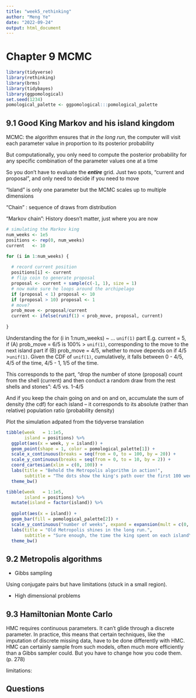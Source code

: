 ```yaml
---
title: "week5_rethinking"
author: "Meng Ye"
date: "2022-09-24"
output: html_document
---
```


# Chapter 9 MCMC


```r
library(tidyverse)
library(rethinking)
library(brms)
library(tidybayes)
library(ggpomological)
set.seed(1234)
pomological_palette <- ggpomological:::pomological_palette

```


## 9.1 Good King Markov and his island kingdom

MCMC: the algorithm ensures that *in the long run*, the computer will visit each parameter value in proportion to its posterior probability 

But computationally, you only need to compute the posterior probability for any specific combination of the parameter values one at a time

So you don't have to evaluate the ***entire*** grid. Just two spots, "current and proposal", and only need to decide if you need to move

"Island" is only one parameter but the MCMC scales up to multiple dimensions

"Chain" : sequence of draws from distribution

"Markov chain": History doesn't matter, just where you are now


```r
# simulating the Markov king
num_weeks <- 1e5
positions <- rep(0, num_weeks) 
current   <- 10

for (i in 1:num_weeks) {
  
  # record current position 
  positions[i] <- current
  # flip coin to generate proposal
  proposal <- current + sample(c(-1, 1), size = 1)
  # now make sure he loops around the archipelago 
  if (proposal < 1) proposal <- 10
  if (proposal > 10) proposal <- 1
  # move?
  prob_move <- proposal/current
  current <- ifelse(runif(1) < prob_move, proposal, current)
  
}  
```

Understanding the for (i in 1:num_weeks) ~ ... `unif(1)` part
E.g. current = 5,
if (A) prob_move = 6/5 is 100% > `unif(1)`, corresponding to the move to the next island part
if (B) prob_move = 4/5, whether to move depends on if 4/5 >`unif(1)`. Given the CDF of `unif(1)`, cumulatively, it falls between 0 - 4/5, 4/5 of the time, 4/5 - 1, 1/5 of the time.  

This corresponds to the part, "drop the number of stone (proposal) count from the shell (current) and then conduct a random draw from the rest shells and stones": 4/5 vs. 1-4/5 

And if you keep the chain going on and on and on, accumulate the sum of density (the cdf) for each island -- it corresponds to its absolute (rather than relative) population ratio (probability density)



Plot the simulation adpated from the tidyverse translation 
```r
tibble(week   = 1:1e5,
       island = positions) %>%
  ggplot(aes(x = week, y = island)) +
  geom_point(shape = 1, color = pomological_palette[1]) +
  scale_x_continuous(breaks = seq(from = 0, to = 100, by = 20)) +
  scale_y_continuous(breaks = seq(from = 0, to = 10, by = 2)) +
  coord_cartesian(xlim = c(0, 100)) +
  labs(title = "Behold the Metropolis algorithm in action!",
       subtitle = "The dots show the king's path over the first 100 weeks.") +
  theme_bw()
```

```r
tibble(week   = 1:1e5,
       island = positions) %>%
  mutate(island = factor(island)) %>%
  
  ggplot(aes(x = island)) +
  geom_bar(fill = pomological_palette[2]) +
  scale_y_continuous("number of weeks", expand = expansion(mult = c(0, 0.05))) +
  labs(title = "Old Metropolis shines in the long run.",
       subtitle = "Sure enough, the time the king spent on each island\nwas proportional to its population size.") +
  theme_bw()
```


## 9.2  Metropolis algorithms

- Gibbs sampling 

Using conjugate pairs but have limitations (stuck in a small region).

- High dimensional problems

## 9.3  Hamiltonian Monte Carlo

HMC requires continuous parameters. It can’t glide through a discrete parameter. In practice, this means that certain techniques, like the imputation of discrete missing data, have to be done differently with HMC. HMC can certainly sample from such models, often much more efficiently than a Gibbs sampler could. But you have to change how you code them. (p. 278)



limitations: 


## Questions 

